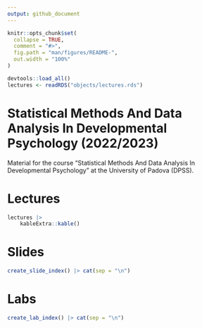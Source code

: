 ```yaml
---
output: github_document
---
```


<!-- README.md is generated from README.Rmd. Please edit that file -->

```r
knitr::opts_chunk$set(
  collapse = TRUE,
  comment = "#>",
  fig.path = "man/figures/README-",
  out.width = "100%"
)

devtools::load_all()
lectures <- readRDS("objects/lectures.rds")
```

# Statistical Methods And Data Analysis In Developmental Psychology (2022/2023)

<!-- badges: start -->
<!-- badges: end -->

Material for the course "Statistical Methods And Data Analysis In Developmental Psychology" at the University of Padova (DPSS).

# Lectures

```r
lectures |> 
    kableExtra::kable()
```

# Slides

```r
create_slide_index() |> cat(sep = "\n")
```

# Labs

```r
create_lab_index() |> cat(sep = "\n")
```
